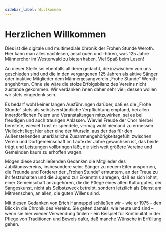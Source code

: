 ```yaml
---
sidebar_label: Willkommen
---
```


# Herzlichen Willkommen

Dies ist die digitale und multimediale Chronik der Frohen Stunde Weroth. Hier kann man alles nachlesen, anschauen und -hören, was 125 Jahre Männerchor im Westerwald zu bieten haben.
Viel Spaß beim Lesen!

An dieser Stelle sei ebenfalls all derer gedacht, die inzwischen von uns geschieden sind und die in den vergangenen 125 Jahren als aktive Sänger oder inaktive Mitglieder dem Männergesangverein „Frohe Stunde“ Weroth angehörten. Ohne sie wäre die stolze Erfolgsbilanz des Vereins nicht zustande gekommen. Wir verdanken ihnen daher sehr viel; dessen wollen wir stets eingedenk sein.

Es bedarf wohl keiner langen Ausführungen darüber, daß es die „Frohe Stunde“ stets als selbstverständliche Verpflichtung empfand, bei allen innerdörflichen Feiern und Veranstaltungen mitzuwirken, sei es bei freudigen und auch traurigen Anlässen. Wieviel Freude der Chor hierbei bereitete, wieviel Trost er spendete, vermag wohl niemand zu ermessen. Vielleicht liegt hier aber eine der Wurzeln, aus der das für den Außenstehenden unerklärliche Zusammengehörigkeitsgefühl zwischen Verein und Dorfgemeinschaft im Laufe der Jahre gewachsen ist, das beide trägt und Leistungen vollbringen läßt, die sich weit größere Vereine und Gemeinden kaum zu erhoffen wagen.

Mögen diese abschließenden Gedanken die Mitglieder des Jubiläumsvereins, insbesondere seine Sänger zu neuem Eifer anspornen, die Freunde und Förderer der „Frohen Stunde“ ermuntern, an der Treue zu ihr festzuhalten und die Jugend zur Erkenntnis anregen, daß es sich lohnt, einer Gemeinschaft anzugehören, die die Pflege eines alten Kulturgutes, der Sangeskunst, nicht als Selbstzweck betreibt, sondern letztlich als Dienst am Mitmenschen, an allen, die guten Willens sind.

Mit diesen Gedanken von Erich Hannappel schließen wir – wie er 1975 – den Blick in die Chronik des Vereins. Sie gelten damals, wie heute und sind – wenn sie hier wieder Verwendung finden - ein Beispiel für Kontinuität in der Pflege von Traditionen und Beweis dafür, daß manche Wünsche in Erfüllung gehen.

